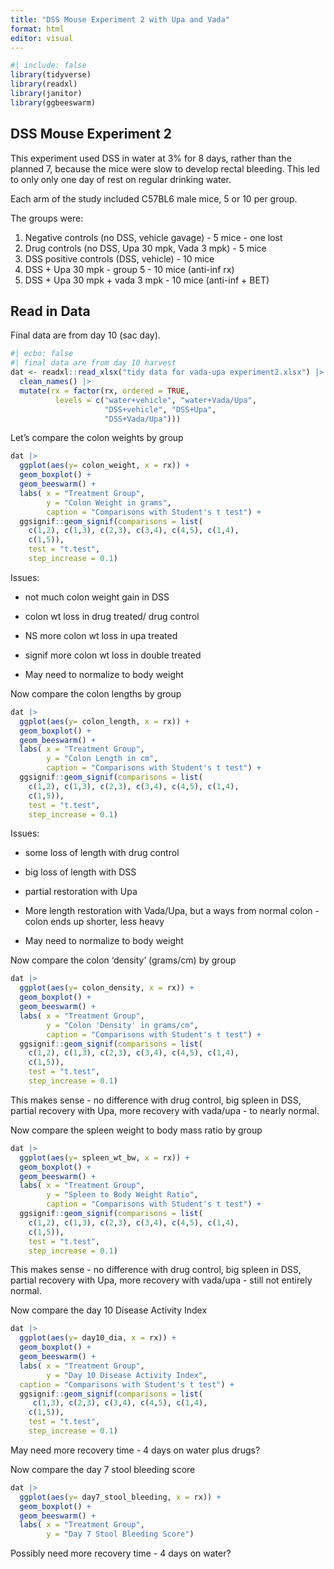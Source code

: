 ```yaml
---
title: "DSS Mouse Experiment 2 with Upa and Vada"
format: html
editor: visual
---
```


```r
#| include: false
library(tidyverse)
library(readxl)
library(janitor)
library(ggbeeswarm)
```

## DSS Mouse Experiment 2

This experiment used DSS in water at 3% for 8 days, rather than the planned 7, because the mice were slow to develop rectal bleeding. This led to only only one day of rest on regular drinking water.

Each arm of the study included C57BL6 male mice, 5 or 10 per group.

The groups were:

1.  Negative controls (no DSS, vehicle gavage) - 5 mice - one lost
2.  Drug controls (no DSS, Upa 30 mpk, Vada 3 mpk) - 5 mice
3.  DSS positive controls (DSS, vehicle) - 10 mice
4.  DSS + Upa 30 mpk - group 5 - 10 mice (anti-inf rx)
5.  DSS + Upa 30 mpk + vada 3 mpk - 10 mice (anti-inf + BET)

## Read in Data

Final data are from day 10 (sac day).

```r
#| ecbo: false
#| final data are from day 10 harvest
dat <- readxl::read_xlsx("tidy data for vada-upa experiment2.xlsx") |> 
  clean_names() |> 
  mutate(rx = factor(rx, ordered = TRUE,
          levels = c("water+vehicle", "water+Vada/Upa",
                     "DSS+vehicle", "DSS+Upa",
                     "DSS+Vada/Upa")))
```

Let's compare the colon weights by group

```r
dat |> 
  ggplot(aes(y= colon_weight, x = rx)) +
  geom_boxplot() + 
  geom_beeswarm() +
  labs( x = "Treatment Group",
        y = "Colon Weight in grams",
        caption = "Comparisons with Student's t test") +
  ggsignif::geom_signif(comparisons = list(
    c(1,2), c(1,3), c(2,3), c(3,4), c(4,5), c(1,4),
    c(1,5)),
    test = "t.test",
    step_increase = 0.1)
```

Issues:

-   not much colon weight gain in DSS

-   colon wt loss in drug treated/ drug control

-   NS more colon wt loss in upa treated

-   signif more colon wt loss in double treated

-   May need to normalize to body weight

Now compare the colon lengths by group

```r
dat |> 
  ggplot(aes(y= colon_length, x = rx)) +
  geom_boxplot() + 
  geom_beeswarm() +
  labs( x = "Treatment Group",
        y = "Colon Length in cm",
        caption = "Comparisons with Student's t test") +
  ggsignif::geom_signif(comparisons = list(
    c(1,2), c(1,3), c(2,3), c(3,4), c(4,5), c(1,4),
    c(1,5)),
    test = "t.test",
    step_increase = 0.1)
```

Issues:

-   some loss of length with drug control

-   big loss of length with DSS

-   partial restoration with Upa

-   More length restoration with Vada/Upa, but a ways from normal colon - colon ends up shorter, less heavy

-   May need to normalize to body weight

Now compare the colon 'density' (grams/cm) by group

```r
dat |> 
  ggplot(aes(y= colon_density, x = rx)) +
  geom_boxplot() + 
  geom_beeswarm() +
  labs( x = "Treatment Group",
        y = "Colon 'Density' in grams/cm",
        caption = "Comparisons with Student's t test") +
  ggsignif::geom_signif(comparisons = list(
    c(1,2), c(1,3), c(2,3), c(3,4), c(4,5), c(1,4),
    c(1,5)),
    test = "t.test",
    step_increase = 0.1)
```

This makes sense - no difference with drug control, big spleen in DSS, partial recovery with Upa, more recovery with vada/upa - to nearly normal.

Now compare the spleen weight to body mass ratio by group

```r
dat |> 
  ggplot(aes(y= spleen_wt_bw, x = rx)) +
  geom_boxplot() + 
  geom_beeswarm() +
  labs( x = "Treatment Group",
        y = "Spleen to Body Weight Ratio",
        caption = "Comparisons with Student's t test") +
  ggsignif::geom_signif(comparisons = list(
    c(1,2), c(1,3), c(2,3), c(3,4), c(4,5), c(1,4),
    c(1,5)),
    test = "t.test",
    step_increase = 0.1)
```

This makes sense - no difference with drug control, big spleen in DSS, partial recovery with Upa, more recovery with vada/upa - still not entirely normal.

Now compare the day 10 Disease Activity Index

```r
dat |> 
  ggplot(aes(y= day10_dia, x = rx)) +
  geom_boxplot() + 
  geom_beeswarm() +
  labs( x = "Treatment Group",
        y = "Day 10 Disease Activity Index",
  caption = "Comparisons with Student's t test") +
  ggsignif::geom_signif(comparisons = list(
     c(1,3), c(2,3), c(3,4), c(4,5), c(1,4),
    c(1,5)),
    test = "t.test",
    step_increase = 0.1)
```

May need more recovery time - 4 days on water plus drugs?

Now compare the day 7 stool bleeding score

```r
dat |> 
  ggplot(aes(y= day7_stool_bleeding, x = rx)) +
  geom_boxplot() + 
  geom_beeswarm() +
  labs( x = "Treatment Group",
        y = "Day 7 Stool Bleeding Score") 
```

Possibly need more recovery time - 4 days on water?
